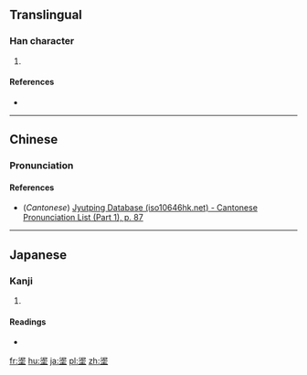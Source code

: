 ==Translingual==

===Han character===
{{Han char|rn=32|rad=土|as=08|sn=11|four=|canj=水心土 (EPG)|ids=⿱[[泥]][[土]]}}

# {{defn|Han|sort=土08}}

====References====
* {{Han ref|kx=0231.200|dkj=05204|dj=0468.120|hdz=10458.020|uh=57FF|ud=22527}}

----

==Chinese==
{{zh-hanzi-box|[[埿]]}}

===Pronunciation===
{{zh-pron
|m=ní
|c=nai4,lai4,baan6
|mc=y
|oc=y
|ma=
|cat=
}}

====References====
*(''Cantonese'') [http://www.iso10646hk.net/jp/document/download.jsp Jyutping Database (iso10646hk.net) - Cantonese Pronunciation List (Part 1), p. 87]

----

==Japanese==

===Kanji===
{{ja-kanji|grade=|rs=土08}}

# {{defn|lang=ja|sort=土08}}

====Readings====
* {{ja-readings|on=[[でい]] (dei), [[ない]] (nai), [[はん]] (han), [[ばん]] (ban)|kun=[[ぬる]] (nuru), [[こて]] (kote), [[ぬからみ]] (nukarami)}}

[[fr:埿]]
[[hu:埿]]
[[ja:埿]]
[[pl:埿]]
[[zh:埿]]